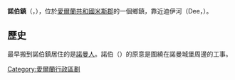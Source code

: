 {{Infobox settlement
|settlement_type        = 鎮
|name                   = 諾伯鎮（Nobber）
|other_name             = An Obair
|image_skyline          = Keogan's Bar - geograph.org.uk - 618149.jpg
|image_caption          = 在諾伯鎮中的科剛酒吧(Keogan's Bar) 
|pushpin_map            = Ireland
|pushpin_label_position = right
|pushpin_map_caption    = 位置圖
|coordinates_display    = inline,title
|coordinates_type       = dim:100000_region:IE
|latd                   = 53.4918
|longd                  = -6.4454
|blank_name_sec1        = Irish Grid Reference
|blank_info_sec1        = {{iem4ibx|N812880}}
|unit_pref              = Metric
|elevation_m            = 56
|subdivision_type       = [[世界地理索引|國別]]
|subdivision_name       = [[愛爾蘭共和國|愛爾蘭共和國]]
|subdivision_type1      = [[愛爾蘭省份|省份]]
|subdivision_name1      = [[倫斯特省|倫斯特省]]
|subdivision_type2      = [[愛爾蘭行政區劃|郡]]
|subdivision_name2      = [[米斯郡|米斯郡]]
|population_urban       = 652
|population_as_of       = 2006
}}
'''諾伯鎮'''（{{lang-en|Nobber}}，{{lang-ga|an Obair}}），位於[[愛爾蘭共和國|愛爾蘭共和國]][[米斯郡|米斯郡]]的一個鄉鎮，靠近迪伊河（Dee，{{lang-ga|Abha Fherdiea}}）。
==歷史==
最早搬到諾伯鎮居住的是[[諾曼人|諾曼人]]。諾伯（{{lang|en|Nobber}}）的原意是圍繞在諾曼城堡周邊的工事。
{{DEFAULTSORT:Nobber}}
[[Category:愛爾蘭行政區劃|Category:愛爾蘭行政區劃]]